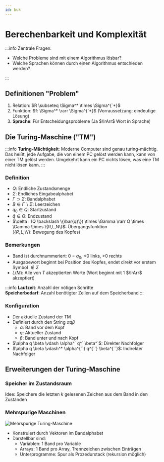 ```yaml
---
id: buk
---
```


# Berechenbarkeit und Komplexität

:::info
Zentrale Fragen:

- Welche Probleme sind mit einem Algorithmus lösbar?
- Welche Sprachen können durch einen Algorithmus entschieden werden?

:::

## Definitionen "Problem"

1. Relation: $R \subseteq \Sigma^* \times \Sigma^{`*}$
2. Funktion: $f: \Sigma^* \rarr \Sigma^{`*}$ (Vorraussetzung: eindeutige Lösung)
3. **Sprache**: Für Entscheidungsprobleme (Ja $\lrArr$ Wort in Sprache)

## Die Turing-Maschine ("TM")

:::info
**Turing-Mächtigkeit**: Moderne Computer sind genau turing-mächtig. Das heißt, jede Aufgabe, die von einem PC gelöst werden kann, kann von einer TM gelöst werden. Umgekehrt kann ein PC nichts lösen, was eine TM nicht lösen kann.
:::

### Definition

- $Q$: Endliche Zustandsmenge
- $\Sigma$: Endliches Eingabealphabet
- $\Gamma \supset \Sigma$: Bandalphabet
- $B \in \Gamma \backslash \Sigma$: Leerzeichen
- $q_0 \in Q$: Startzustand
- $\bar{q} \in Q$: Endzustand
- $\delta : (Q \backslash \{\bar{q}\}) \times \Gamma \rarr Q \times \Gamma \times \{R,L,N\}$: Übergangsfunktion <br/>
  ($\{R,L,N\}$: Bewegung des Kopfes)

### Bemerkungen

- Band ist durchnummeriert: 0 = $q_0$, <0 links, >0 rechts
- Ausgabewort beginnt bei Position des Kopfes, endet direkt vor erstem Symbol $\notin \Sigma$
- $L(M)$: Alle von $T$ akzeptierten Worte (Wort beginnt mit 1 $\lrArr$ akzeptiert)

:::info
**Laufzeit**: Anzahl der nötigen Schritte <br/>
**Speicherbedarf**: Anzahl benötigter Zellen auf dem Speicherband
:::

### Konfiguration

- Der aktuelle Zustand der TM
- Definiert durch den String $\alpha q \beta$
  - $\alpha$: Band vor dem Kopf
  - $q$: Aktueller Zustand
  - $\beta$: Band unter und nach Kopf
- $\alpha q \beta  \vdash \alpha^` q^` \beta^`$: Direkter Nachfolger
- $\alpha q \beta  \vdash^* \alpha^{``} q^{``} \beta^{``}$: Indirekter Nachfolger

## Erweiterungen der Turing-Maschine

### Speicher im Zustandsraum

Idee: Speichere die letzten $k$ gelesenen Zeichen aus dem Band in den Zuständen

### Mehrspurige Maschinen

![Mehrspurige Turing-Maschine](../static/img/buk/tm_mehrspurig.png)

- Konstruiert durch Vektoren im Bandalphabet
- Darstellbar sind:
  - Variablen: 1 Band pro Variable
  - Arrays: 1 Band pro Array, Trennzeichen zwischen Einträgen
  - Unterprogramme: Spur als Prozedurstack (rekursion möglich)
